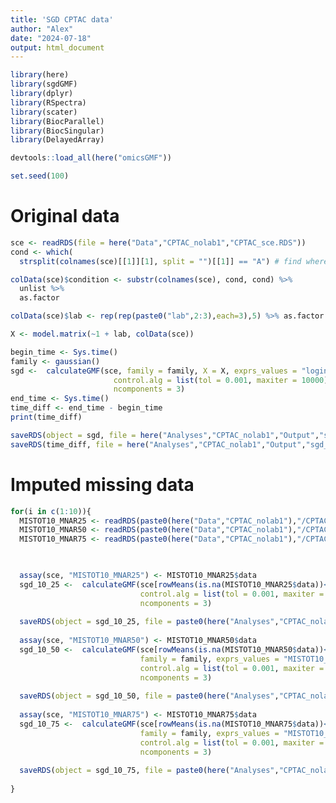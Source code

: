 ```yaml
---
title: 'SGD CPTAC data'
author: "Alex"
date: "2024-07-18"
output: html_document
---
```



```r
library(here)
library(sgdGMF)
library(dplyr)
library(RSpectra)
library(scater)
library(BiocParallel)
library(BiocSingular)
library(DelayedArray)

devtools::load_all(here("omicsGMF"))

set.seed(100)
```



# Original data

```r
sce <- readRDS(file = here("Data","CPTAC_nolab1","CPTAC_sce.RDS"))
cond <- which(
  strsplit(colnames(sce)[[1]][1], split = "")[[1]] == "A") # find where condition is stored

colData(sce)$condition <- substr(colnames(sce), cond, cond) %>%
  unlist %>%  
  as.factor

colData(sce)$lab <- rep(rep(paste0("lab",2:3),each=3),5) %>% as.factor

X <- model.matrix(~1 + lab, colData(sce))

```


```r
begin_time <- Sys.time()
family <- gaussian()
sgd <-  calculateGMF(sce, family = family, X = X, exprs_values = "logintensities", 
                       control.alg = list(tol = 0.001, maxiter = 10000),
                       ncomponents = 3)
end_time <- Sys.time()
time_diff <- end_time - begin_time
print(time_diff)

```


```r
saveRDS(object = sgd, file = here("Analyses","CPTAC_nolab1","Output","sgd_batch_sce.RDS"))
saveRDS(time_diff, file = here("Analyses","CPTAC_nolab1","Output","sgd_batch_time.RDS"))
```


# Imputed missing data


```r

for(i in c(1:10)){
  MISTOT10_MNAR25 <- readRDS(paste0(here("Data","CPTAC_nolab1"),"/CPTAC_MISTOT10_MNAR25_", i, ".RDS"))
  MISTOT10_MNAR50 <- readRDS(paste0(here("Data","CPTAC_nolab1"),"/CPTAC_MISTOT10_MNAR50_", i, ".RDS"))
  MISTOT10_MNAR75 <- readRDS(paste0(here("Data","CPTAC_nolab1"),"/CPTAC_MISTOT10_MNAR75_", i, ".RDS"))

  

  assay(sce, "MISTOT10_MNAR25") <- MISTOT10_MNAR25$data
  sgd_10_25 <-  calculateGMF(sce[rowMeans(is.na(MISTOT10_MNAR25$data))<1,], X = X, family = family, exprs_values = "MISTOT10_MNAR25", 
                             control.alg = list(tol = 0.001, maxiter = 10000),
                             ncomponents = 3)
  
  saveRDS(object = sgd_10_25, file = paste0(here("Analyses","CPTAC_nolab1","Output"),"/sgd_batch_MISTOT10_MNAR25_", i, ".RDS"))
  
  assay(sce, "MISTOT10_MNAR50") <- MISTOT10_MNAR50$data
  sgd_10_50 <-  calculateGMF(sce[rowMeans(is.na(MISTOT10_MNAR50$data))<1,], X = X, 
                             family = family, exprs_values = "MISTOT10_MNAR50", 
                             control.alg = list(tol = 0.001, maxiter = 10000),
                             ncomponents = 3)
  
  saveRDS(object = sgd_10_50, file = paste0(here("Analyses","CPTAC_nolab1","Output"),"/sgd_batch_MISTOT10_MNAR50_", i, ".RDS"))
  
  assay(sce, "MISTOT10_MNAR75") <- MISTOT10_MNAR75$data
  sgd_10_75 <-  calculateGMF(sce[rowMeans(is.na(MISTOT10_MNAR75$data))<1,], X = X, 
                             family = family, exprs_values = "MISTOT10_MNAR75", 
                             control.alg = list(tol = 0.001, maxiter = 10000),
                             ncomponents = 3)
  
  saveRDS(object = sgd_10_75, file = paste0(here("Analyses","CPTAC_nolab1","Output"),"/sgd_batch_MISTOT10_MNAR75_", i, ".RDS"))
  
}
```







